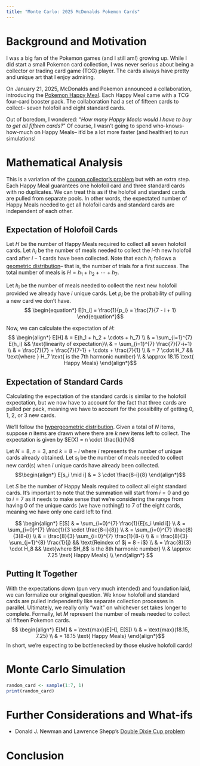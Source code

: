 ```yaml
---
title: "Monte Carlo: 2025 McDonalds Pokemon Cards"
---
```


# Background and Motivation
I was a big fan of the Pokemon games (and I still am!) growing up. While I did start a small Pokemon card
collection, I was never serious about being a collector or trading card game (TCG) player. The cards always 
have pretty and unique art that I enjoy admiring.

On January 21, 2025, McDonalds and Pokemon announced a collaboration, introducing the 
[Pokemon Happy Meal](https://www.pokemon.com/us/pokemon-news/mcdonalds-pokemon-happy-meals-collaboration).
Each Happy Meal came with a TCG four-card booster pack. The collaboration had a set of fifteen cards to collect-- 
seven holofoil and eight standard cards.

Out of boredom, I wondered: "*How many Happy Meals would I have to buy to get all fifteen cards?*" Of
course, I wasn't going to spend who-knows-how-much on Happy Meals-- it'd be a lot more faster (and healthier) 
to run simulations!

# Mathematical Analysis
This is a variation of the [coupon collector's problem](https://en.wikipedia.org/wiki/Coupon_collector%27s_problem)
but with an extra step. Each Happy Meal guarantees one holofoil card and three standard cards with no duplicates.
We can treat this as if the holofoil and standard cards are pulled from separate pools. In other words, the expectated
number of Happy Meals needed to get all holofoil cards and standard cards are independent of each other.

## Expectation of Holofoil Cards
Let $H$ be the number of Happy Meals required to collect all seven holofoil cards. Let $h_i$ be the number
of meals needed to collect the $i$-th new holofoil card after $i-1$ cards have been collected. Note that each 
$h_i$ follows a [geometric distribution](https://en.wikipedia.org/wiki/Geometric_distribution)-- that is,
the number of trials for a first success. The total number of meals is $H = h_1 + h_2 + \cdots + h_7$.

Let $h_i$ be the number of meals needed to collect the next new holofoil provided we already have $i$ unique cards.
Let $p_i$ be the probability of pulling a new card we don't have.
$$ \begin{equation*}
    E[h_i] = \frac{1}{p_i} = \frac{7}{7 - i + 1}
\end{equation*}$$

Now, we can calculate the expectation of $H$:
$$ \begin{align*}
    E[H] & = E(h_1 + h_2 + \cdots + h_7) \\
         & = \sum_{i=1}^{7} E(h_i) && \text{linearity of expectation}\\
         & = \sum_{i=1}^{7} \frac{7}{7-i+1} \\
         & = \frac{7}{7} + \frac{7}{7-1} + \cdots + \frac{7}{1} \\
         & = 7 \cdot H_7 && \text{where } H_7 \text{ is the 7th harmonic number} \\
         & \approx 18.15 \text{ Happy Meals}
\end{align*}$$

## Expectation of Standard Cards
Calculating the expectation of the standard cards is similar to the holofoil expectation, but we now have
to account for the fact that three cards are pulled per pack, meaning we have to account for the possibility
of getting 0, 1, 2, or 3 new cards. 

We'll follow the [hypergeometric distribution](https://en.wikipedia.org/wiki/Hypergeometric_distribution).
Given a total of $N$ items, suppose $n$ items are drawn where there are $k$ new items left to collect. The
expectation is given by $E(X) = n \cdot \frac{k}{N}$ 

Let $N = 8$, $n = 3$, and $k= 8 - i$ where $i$ represents the number of unique cards already obtained. Let
$s_i$ be the number of meals needed to collect new card(s) when $i$ unique cards have already been collected.
$$\begin{align*}
    E[s_i \mid i] & = 3 \cdot \frac{8-i}{8}
\end{align*}$$

Let $S$ be the number of Happy Meals required to collect all eight standard cards. It's important to note that
the summation will start from $i = 0$ and go to $i = 7$ as it needs to make sense that we're considering the
range from having $0$ of the unique cards (we have nothing!) to $7$ of the eight cards, meaning we have only
one card left to find.

$$ \begin{align*}
    E[S] & = \sum_{i=0}^{7} \frac{1}{E[s_i \mid i]} \\
         & = \sum_{i=0}^{7} \frac{1}{3 \cdot \frac{8-i}{8}} \\
         & = \sum_{i=0}^{7} \frac{8}{3(8-i)} \\
         & = \frac{8}{3} \sum_{i=0}^{7} \frac{1}{8-i} \\
         & = \frac{8}{3} \sum_{j=1}^{8} \frac{1}{j} && \text{Reindex of $j = 8 - i$} \\
         & = \frac{8}{3} \cdot H_8 && \text{where $H_8$ is the 8th harmonic number} \\
         & \approx 7.25 \text{ Happy Meals} \\
\end{align*} $$

## Putting It Together
With the expectations down (pun very much intended) and foundation laid, we can formalize our original question. We know 
holofoil and standard cards are pulled independently like separate collection processes in parallel. Ultimately, we really 
only "wait" on whichever set takes longer to complete. Formally, let $M$ represent the number of meals needed to collect
all fifteen Pokemon cards.
$$ \begin{align*}
    E[M] & = \text{max}(E[H], E[S]) \\ 
         & = \text{max}(18.15, 7.25) \\ 
         & = 18.15 \text{ Happy Meals}
\end{align*}$$
In short, we're expecting to be bottlenecked by those elusive holofoil cards!

# Monte Carlo Simulation 

```r
random_card <- sample(1:7, 1)
print(random_card)
```

# Further Considerations and What-ifs
- Donald J. Newman and Lawrence Shepp's [Double Dixie Cup problem](https://faculty.wharton.upenn.edu/wp-content/uploads/2012/04/Double-dixie-cup-problem.pdf)

# Conclusion